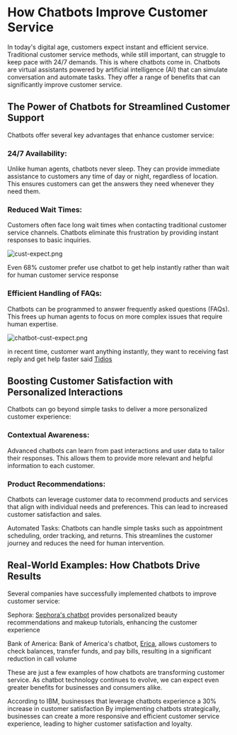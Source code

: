 # How Chatbots Improve Customer Service


In today's digital age, customers expect instant and efficient service.  Traditional customer service methods, while still important, can struggle to keep pace with 24/7 demands. This is where chatbots come in. Chatbots are virtual assistants powered by artificial intelligence (AI) that can simulate conversation and automate tasks. They offer a range of benefits that can significantly improve customer service.

## The Power of Chatbots for Streamlined Customer Support

Chatbots offer several key advantages that enhance customer service:

### 24/7 Availability:

Unlike human agents, chatbots never sleep. They can provide immediate assistance to customers any time of day or night, regardless of location. This ensures customers can get the answers they need whenever they need them.

### Reduced Wait Times:

Customers often face long wait times when contacting traditional customer service channels. Chatbots eliminate this frustration by providing instant responses to basic inquiries.

![cust-expect.png](./img/cust-expect.png)

Even 68% customer prefer use chatbot to get help instantly rather than wait for human customer service response

### Efficient Handling of FAQs:

Chatbots can be programmed to answer frequently asked questions (FAQs). This frees up human agents to focus on more complex issues that require human expertise.

![chatbot-cust-expect.png](./img/chatbot-cust-expect.png)

in recent time, customer want anything instantly, they want to receiving fast reply and get help faster said [Tidios](https://www.tidio.com/blog/chatbot-statistics/)

## Boosting Customer Satisfaction with Personalized Interactions

Chatbots can go beyond simple tasks to deliver a more personalized customer experience:

### Contextual Awareness:

Advanced chatbots can learn from past interactions and user data to tailor their responses. This allows them to provide more relevant and helpful information to each customer.

### Product Recommendations:

Chatbots can leverage customer data to recommend products and services that align with individual needs and preferences. This can lead to increased customer satisfaction and sales.

Automated Tasks: Chatbots can handle simple tasks such as appointment scheduling, order tracking, and returns. This streamlines the customer journey and reduces the need for human intervention.

## Real-World Examples: How Chatbots Drive Results

Several companies have successfully implemented chatbots to improve customer service:

Sephora: [Sephora's chatbot](https://medium.com/marketing-in-the-age-of-digital/sophora-and-its-beautybots-f5d591fd5435) provides personalized beauty recommendations and makeup tutorials, enhancing the customer experience

Bank of America: Bank of America's chatbot, [Erica](https://promotions.bankofamerica.com/digitalbanking/mobilebanking/erica.), allows customers to check balances, transfer funds, and pay bills, resulting in a significant reduction in call volume 

These are just a few examples of how chatbots are transforming customer service. As chatbot technology continues to evolve, we can expect even greater benefits for businesses and consumers alike.

According to IBM, businesses that leverage chatbots experience a 30% increase in customer satisfaction 
By implementing chatbots strategically, businesses can create a more responsive and efficient customer service experience, leading to higher customer satisfaction and loyalty.